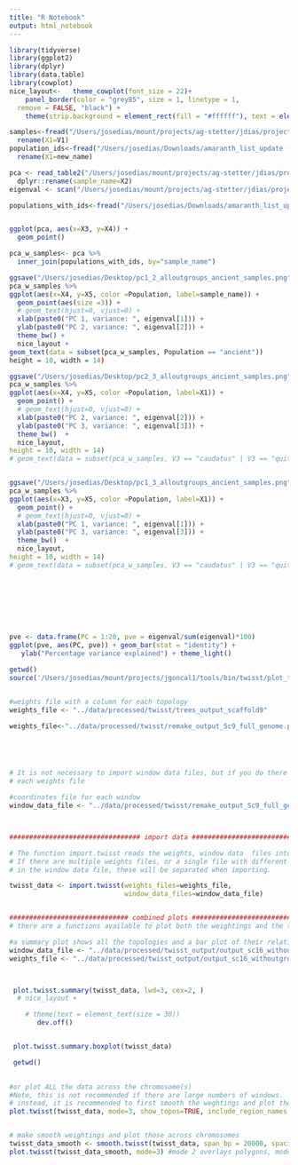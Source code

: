 ```yaml
---
title: "R Notebook"
output: html_notebook
---
```


```r

library(tidyverse)
library(ggplot2)
library(dplyr)
library(data.table)
library(cowplot)
nice_layout<-   theme_cowplot(font_size = 22)+
    panel_border(color = "grey85", size = 1, linetype = 1,
  remove = FALSE, "black") +
    theme(strip.background = element_rect(fill = "#ffffff"), text = element_text(size = 22))
```

```r
samples<-fread("/Users/josedias/mount/projects/ag-stetter/jdias/projects/geneflow/code/file_lists/ids_all_outrgroups.txt", header = F) %>%
  rename(X1=V1)
population_ids<-fread("/Users/josedias/Downloads/amaranth_list_update - Sheet4.csv") %>%
  rename(X1=new_name)

pca <- read_table2("/Users/josedias/mount/projects/ag-stetter/jdias/projects/geneflow/data/processed/plink_pca_ancient_nofilters_original_header_maf01.eigenvec", col_names = FALSE) %>%
  dplyr::rename(sample_name=X2)
eigenval <- scan("/Users/josedias/mount/projects/ag-stetter/jdias/projects/geneflow/data/processed/plink_pca_ancient_nofilters_original_header_maf01.eigenval")

populations_with_ids<-fread("/Users/josedias/Downloads/amaranth_list_update - Sheet6-2.tsv")


ggplot(pca, aes(x=X3, y=X4)) +
  geom_point()

pca_w_samples<- pca %>%
  inner_join(populations_with_ids, by="sample_name")

ggsave("/Users/josedias/Desktop/pc1_2_alloutgroups_ancient_samples.png")
pca_w_samples %>%
ggplot(aes(x=X4, y=X5, color =Population, label=sample_name)) +
  geom_point(aes(size =3)) +
  # geom_text(hjust=0, vjust=0) +
  xlab(paste0("PC 1, variance: ", eigenval[1])) +
  ylab(paste0("PC 2, variance: ", eigenval[2])) +
  theme_bw() +
  nice_layout +
geom_text(data = subset(pca_w_samples, Population == "ancient"))
height = 10, width = 14)

ggsave("/Users/josedias/Desktop/pc2_3_alloutgroups_ancient_samples.png",
pca_w_samples %>%
ggplot(aes(x=X4, y=X5, color =Population, label=X1)) +
  geom_point() +
  # geom_text(hjust=0, vjust=0) +
  xlab(paste0("PC 2, variance: ", eigenval[2])) +
  ylab(paste0("PC 3, variance: ", eigenval[3])) +
  theme_bw()  +
  nice_layout,
height = 10, width = 14)
# geom_text(data = subset(pca_w_samples, V3 == "caudatus" | V3 == "quitensis"))


ggsave("/Users/josedias/Desktop/pc1_3_alloutgroups_ancient_samples.png",
pca_w_samples %>%
ggplot(aes(x=X3, y=X5, color =Population, label=X1)) +
  geom_point() +
  # geom_text(hjust=0, vjust=0) +
  xlab(paste0("PC 1, variance: ", eigenval[1])) +
  ylab(paste0("PC 3, variance: ", eigenval[3])) +
  theme_bw()  +
  nice_layout,
height = 10, width = 14)
# geom_text(data = subset(pca_w_samples, V3 == "caudatus" | V3 == "quitensis"))




  
  
  
```




```r
pve <- data.frame(PC = 1:20, pve = eigenval/sum(eigenval)*100)
ggplot(pve, aes(PC, pve)) + geom_bar(stat = "identity") +
   ylab("Percentage variance explained") + theme_light()
```




```r

getwd()
source('/Users/josedias/mount/projects/jgoncal1/tools/bin/twisst/plot_twisst.R')


#weights file with a column for each topology
weights_file <- "../data/processed/twisst/trees_output_scaffold9"

weights_file<-"../data/processed/twisst/remake_output_Sc9_full_genome.phmyl.w100.data.tsv"





# It is not necessary to import window data files, but if you do there should be one for
# each weights file

#coordinates file for each window
window_data_file <- "../data/processed/twisst/remake_output_Sc9_full_genome.phmyl.w100.data.tsv"



################################# import data ##################################

# The function import.twisst reads the weights, window data  files into a list object
# If there are multiple weights files, or a single file with different chromosomes/scaffolds/contigs
# in the window data file, these will be separated when importing.

twisst_data <- import.twisst(weights_files=weights_file,
                             window_data_files=window_data_file)


############################## combined plots ##################################
# there are a functions available to plot both the weightings and the topologies

#a summary plot shows all the topologies and a bar plot of their relative weightings
window_data_file <- "../data/processed/twisst_output/output_sc16_withoutgroup.weights_cropswithoutinput.csv.gz"
weights_file <- "../data/processed/twisst_output/output_sc16_withoutgroup.weights_cropswithoutinput.csv.gz"



 plot.twisst.summary(twisst_data, lwd=3, cex=2, ) 
  # nice_layout +

    # theme(text = element_text(size = 30))
       dev.off()


 plot.twisst.summary.boxplot(twisst_data) 

 getwd()
  

#or plot ALL the data across the chromosome(s)
#Note, this is not recommended if there are large numbers of windows.
# instead, it is recommended to first smooth the weghtings and plot the smoothed values
plot.twisst(twisst_data, mode=3, show_topos=TRUE, include_region_names = TRUE)


# make smooth weightings and plot those across chromosomes
twisst_data_smooth <- smooth.twisst(twisst_data, span_bp = 20000, spacing = 1000)
plot.twisst(twisst_data_smooth, mode=3) #mode 2 overlays polygons, mode 3 would stack them

```
